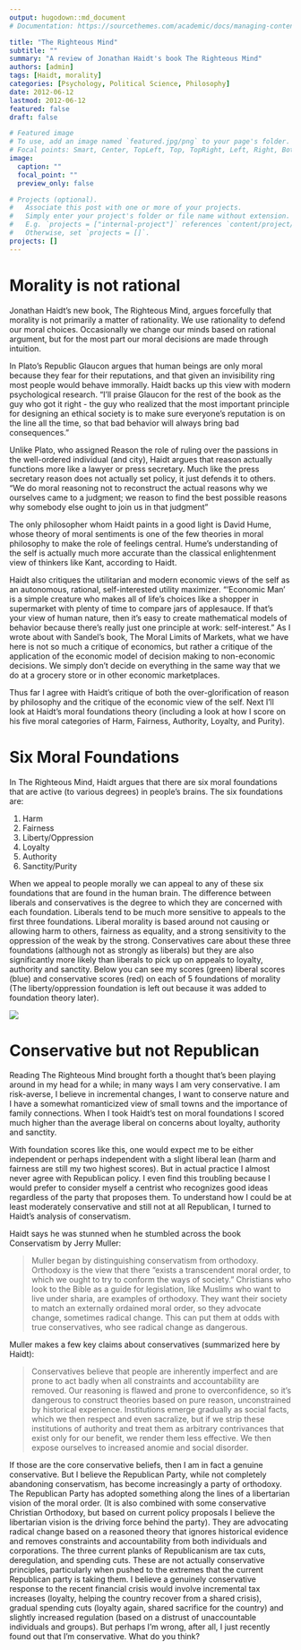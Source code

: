 ```yaml
---
output: hugodown::md_document
# Documentation: https://sourcethemes.com/academic/docs/managing-content/

title: "The Righteous Mind"
subtitle: ""
summary: "A review of Jonathan Haidt's book The Righteous Mind"
authors: [admin]
tags: [Haidt, morality]
categories: [Psychology, Political Science, Philosophy]
date: 2012-06-12
lastmod: 2012-06-12
featured: false
draft: false

# Featured image
# To use, add an image named `featured.jpg/png` to your page's folder.
# Focal points: Smart, Center, TopLeft, Top, TopRight, Left, Right, BottomLeft, Bottom, BottomRight.
image:
  caption: ""
  focal_point: ""
  preview_only: false

# Projects (optional).
#   Associate this post with one or more of your projects.
#   Simply enter your project's folder or file name without extension.
#   E.g. `projects = ["internal-project"]` references `content/project/deep-learning/index.md`.
#   Otherwise, set `projects = []`.
projects: []
---
```


# Morality is not rational

Jonathan Haidt's new book, The Righteous Mind, argues forcefully that morality is not primarily a matter of rationality. We use rationality to defend our moral choices. Occasionally we change our minds based on rational argument, but for the most part our moral decisions are made through intuition.

In Plato's Republic Glaucon argues that human beings are only moral because they fear for their reputations, and that given an invisibility ring most people would behave immorally. Haidt backs up this view with modern psychological research. "I'll praise Glaucon for the rest of the book as the guy who got it right - the guy who realized that the most important principle for designing an ethical society is to make sure everyone's reputation is on the line all the time, so that bad behavior will always bring bad consequences."

Unlike Plato, who assigned Reason the role of ruling over the passions in the well-ordered individual (and city), Haidt argues that reason actually functions more like a lawyer or press secretary. Much like the press secretary reason does not actually set policy, it just defends it to others. "We do moral reasoning not to reconstruct the actual reasons why we ourselves came to a judgment; we reason to find the best possible reasons why somebody else ought to join us in that judgment"

The only philosopher whom Haidt paints in a good light is David Hume, whose theory of moral sentiments is one of the few theories in moral philosophy to make the role of feelings central. Hume's understanding of the self is actually much more accurate than the classical enlightenment view of thinkers like Kant, according to Haidt.

Haidt also critiques the utilitarian and modern economic views of the self as an autonomous, rational, self-interested utility maximizer. "‘Economic Man’ is a simple creature who makes all of life’s choices like a shopper in supermarket with plenty of time to compare jars of applesauce. If that’s your view of human nature, then it’s easy to create mathematical models of behavior because there’s really just one principle at work: self-interest." As I wrote about with Sandel's book, The Moral Limits of Markets, what we have here is not so much a critique of economics, but rather a critique of the application of the economic model of decision making to non-economic decisions. We simply don't decide on everything in the same way that we do at a grocery store or in other economic marketplaces.

Thus far I agree with Haidt's critique of both the over-glorification of reason by philosophy and the critique of the economic view of the self. Next I'll look at Haidt's moral foundations theory (including a look at how I score on his five moral categories of Harm, Fairness, Authority, Loyalty, and Purity).

# Six Moral Foundations

In The Righteous Mind, Haidt argues that there are six moral foundations that are active (to various degrees) in people's brains. The six foundations are:

1. Harm
2. Fairness
3. Liberty/Oppression
4. Loyalty
5. Authority
6. Sanctity/Purity

When we appeal to people morally we can appeal to any of these six foundations that are found in the human brain. The difference between liberals and conservatives is the degree to which they are concerned with each foundation. Liberals tend to be much more sensitive to appeals to the first three foundations. Liberal morality is based around not causing or allowing harm to others, fairness as equality, and a strong sensitivity to the oppression of the weak by the strong. Conservatives care about these three foundations (although not as strongly as liberals) but they are also significantly more likely than liberals to pick up on appeals to loyalty, authority and sanctity. Below you can see my scores (green) liberal scores (blue) and conservative scores (red) on each of 5 foundations of morality (The liberty/oppression foundation is left out because it was added to foundation theory later).

![]("./nates-morals1.png")

# Conservative but not Republican

Reading The Righteous Mind brought forth a thought that's been playing around in my head for a while; in many ways I am very conservative. I am risk-averse, I believe in incremental changes, I want to conserve nature and I have a somewhat romanticized view of small towns and the importance of family connections. When I took Haidt's test on moral foundations I scored much higher than the average liberal on concerns about loyalty, authority and sanctity.

With foundation scores like this, one would expect me to be either independent or perhaps independent with a slight liberal lean (harm and fairness are still my two highest scores). But in actual practice I almost never agree with Republican policy. I even find this troubling because I would prefer to consider myself a centrist who recognizes good ideas regardless of the party that proposes them. To understand how I could be at least moderately conservative and still not at all Republican, I turned to Haidt's analysis of conservatism.

Haidt says he was stunned when he stumbled across the book Conservatism by Jerry Muller:

>Muller began by distinguishing conservatism from orthodoxy. Orthodoxy is the view that there “exists a transcendent moral order, to which we ought to try to conform the ways of society.” Christians who look to the Bible as a guide for legislation, like Muslims who want to live under sharia, are examples of orthodoxy. They want their society to match an externally ordained moral order, so they advocate change, sometimes radical change. This can put them at odds with true conservatives, who see radical change as dangerous.

Muller makes a few key claims about conservatives (summarized here by Haidt):

>Conservatives believe that people are inherently imperfect and are prone to act badly when all constraints and accountability are removed. Our reasoning is flawed and prone to overconfidence, so it's dangerous to construct theories based on pure reason, unconstrained by historical experience. Institutions emerge gradually as social facts, which we then respect and even sacralize, but if we strip these institutions of authority and treat them as arbitrary contrivances that exist only for our benefit, we render them less effective. We then expose ourselves to increased anomie and social disorder.

If those are the core conservative beliefs, then I am in fact a genuine conservative. But I believe the Republican Party, while not completely abandoning conservatism, has become increasingly a party of orthodoxy. The Republican Party has adopted something along the lines of a libertarian vision of the moral order. (It is also combined with some conservative Christian Orthodoxy, but based on current policy proposals I believe the libertarian vision is the driving force behind the party). They are advocating radical change based on a reasoned theory that ignores historical evidence and removes constraints and accountability from both individuals and corporations. The three current planks of Republicanism are tax cuts, deregulation, and spending cuts. These are not actually conservative principles, particularly when pushed to the extremes that the current Republican party is taking them. I believe a genuinely conservative response to the recent financial crisis would involve incremental tax increases (loyalty, helping the country recover from a shared crisis), gradual spending cuts (loyalty again, shared sacrifice for the country) and slightly increased regulation (based on a distrust of unaccountable individuals and groups). But perhaps I'm wrong, after all, I just recently found out that I'm conservative. What do you think?


